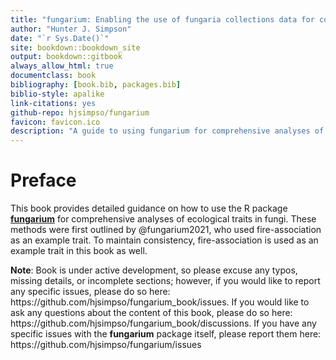 ```yaml
--- 
title: "fungarium: Enabling the use of fungaria collections data for comprehensive trait analyses in R"
author: "Hunter J. Simpson"
date: "`r Sys.Date()`"
site: bookdown::bookdown_site
output: bookdown::gitbook
always_allow_html: true
documentclass: book
bibliography: [book.bib, packages.bib]
biblio-style: apalike
link-citations: yes
github-repo: hjsimpso/fungarium
favicon: favicon.ico
description: "A guide to using fungarium for comprehensive analyses of ecological traits in fungi."
---
```

# Preface {-}

This book provides detailed guidance on how to use the R package [**fungarium**](https://www.github.com/hjsimpso/fungarium) for comprehensive analyses of ecological traits in fungi. These methods were first outlined by @fungarium2021, who used fire-association as an example trait. To maintain consistency, fire-association is used as an example trait in this book as well.

**Note**: Book is under active development, so please excuse any typos, missing details, or incomplete sections; however, if you would like to report any specific issues, please do so here: https://github.com/hjsimpso/fungarium_book/issues. If you would like to ask any questions about the content of this book, please do so here: https://github.com/hjsimpso/fungarium_book/discussions. If you have any specific issues with the **fungarium** package itself, please report them here: https://github.com/hjsimpso/fungarium/issues
